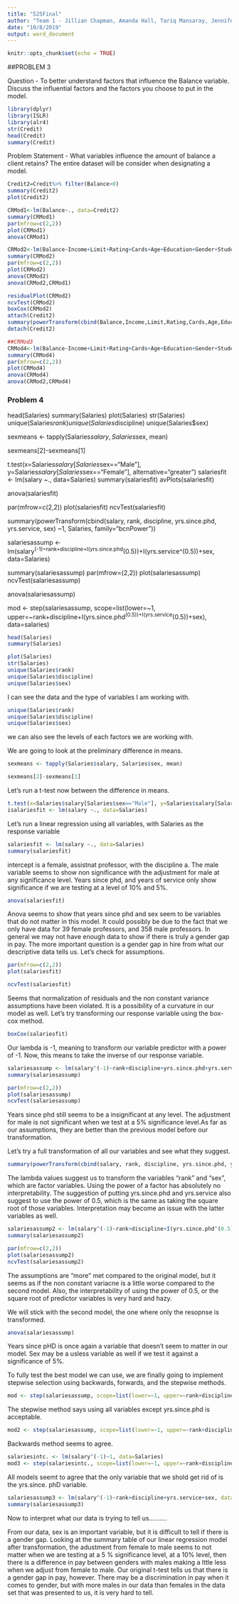 ```yaml
---
title: "525Final"
author: "Team 1 - Jillian Chapman, Amanda Hall, Tariq Mansaray, Jennifer Snyder, David Tannerr"
date: "10/8/2019"
output: word_document
---
```


```r
knitr::opts_chunk$set(echo = TRUE)
```





##PROBLEM 3

Question - To better understand factors that influence the Balance variable.  Discuss the influential factors and the factors you choose to put in the model.

```r
library(dplyr)
library(ISLR)
library(alr4)
str(Credit)
head(Credit)
summary(Credit)
```

Problem Statement - What variables influence the amount of balance a client retains? The entire dataset will be consider when designating a model.

```r
Credit2=Credit%>% filter(Balance>0)
summary(Credit2)
plot(Credit2)
```

```r
CRMod1<-lm(Balance~., data=Credit2)
summary(CRMod1)
par(mfrow=c(2,2))
plot(CRMod1)
anova(CRMod1)
```
```r
CRMod2<-lm(Balance~Income+Limit+Rating+Cards+Age+Education+Gender+Student, data=Credit2)
summary(CRMod2)
par(mfrow=c(2,2))
plot(CRMod2)
anova(CRMod2)
anova(CRMod2,CRMod1)
```

```r
residualPlot(CRMod2)
ncvTest(CRMod2)
boxCox(CRMod2)
attach(Credit2)
summary(powerTransform(cbind(Balance,Income,Limit,Rating,Cards,Age,Education,Gender,Student)))
detach(Credit2)
```

```r
##CRMod3
CRMod4<-lm(Balance~Income+Limit+Rating+Cards+Age+Education+Gender+Student+Income*Limit+Rating*Limit, data=Credit2)
summary(CRMod4)
par(mfrow=c(2,2))
plot(CRMod4)
anova(CRMod4)
anova(CRMod2,CRMod4)
```


### Problem 4


head(Salaries)
summary(Salaries)
plot(Salaries)
str(Salaries)
unique(Salaries$rank)
unique(Salaries$discipline)
unique(Salaries$sex)

sexmeans <- tapply(Salaries$salary, Salaries$sex, mean)

sexmeans[2]-sexmeans[1]

t.test(x=Salaries$salary[Salaries$sex=="Male"], y=Salaries$salary[Salaries$sex=="Female"], alternative="greater")
salariesfit <- lm(salary ~., data=Salaries)
summary(salariesfit)
avPlots(salariesfit)

anova(salariesfit)

par(mfrow=c(2,2))
plot(salariesfit)
ncvTest(salariesfit)

summary(powerTransform(cbind(salary, rank, discipline, yrs.since.phd, yrs.service, sex) ~1, Salaries, family="bcnPower"))


salariesassump <- lm(salary^(-1)~rank+discipline+I(yrs.since.phd^(0.5))+I(yrs.service^(0.5))+sex, data=Salaries)

summary(salariesassump)
par(mfrow=(2,2))
plot(salariesassump)
ncvTest(salariesassump)

anova(salariesassump)


mod <- step(salariesassump, scope=list(lower=~1, upper=~rank+discipline+I(yrs.since.phd^(0.5))+I(yrs.service^(0.5))+sex), data=salaries)



```r
head(Salaries)
summary(Salaries)
```
```r
plot(Salaries)
str(Salaries)
unique(Salaries$rank)
unique(Salaries$discipline)
unique(Salaries$sex)
```
I can see the data and the type of variables I am working with. 
```r
unique(Salaries$rank)
unique(Salaries$discipline)
unique(Salaries$sex)
```

we can also see the levels of each factors we are working with. 

We are going to look at the preliminary difference in means.
```r
sexmeans <- tapply(Salaries$salary, Salaries$sex, mean)

sexmeans[2]-sexmeans[1]
```

Let's run a t-test now between the difference in means.

```r
t.test(x=Salaries$salary[Salaries$sex=="Male"], y=Salaries$salary[Salaries$sex=="Female"], alternative="greater")
isalariesfit <- lm(salary ~., data=Salaries)
```
Let's run a linear regression using all variables, with Salaries as the response variable

```r
salariesfit <- lm(salary ~., data=Salaries)
summary(salariesfit)
```
intercept is a female, assistnat professor, with the discipline a.  The male variable seems to show non significance with the adjustment for male at any significance level. Years since phd, and years of service only show significance if we are testing at a level of 10% and 5%.

```r
anova(salariesfit)
```
Anova seems to show that years since phd and sex seem to be variables that do not matter in this model. It could possibly be due to the fact that we only have data for 39 female professors, and 358 male professors. In general we may not have enough data to show if there is truly a gender gap in pay. The more important question is a gender gap in hire from what our descriptive data tells us. Let's check for assumptions.

```r
par(mfrow=c(2,2))
plot(salariesfit)
```
```r
ncvTest(salariesfit)
```

Seems that normalization of residuals and the non constant variance assumptions have been violated. It is a possibility of a curvature in our model as well. Let's try transforming our response variable using the box-cox method.

```r
boxCox(salariesfit)
```

Our lambda is -1, meaning to transform our variable predictor with a power of -1. Now, this means to take the inverse of our response variable. 

```r
salariesassump <- lm(salary^(-1)~rank+discipline+yrs.since.phd+yrs.service+sex, data=Salaries)
summary(salariesassump)
```
```r
par(mfrow=c(2,2))
plot(salariesassump)
ncvTest(salariesassump)
```
Years since phd still seems to be a insignificant at any level. The adjustment for male is not significant when we test at a 5% significance level.As far as our assumptions, they are better than the previous model before our transformation. 

Let's try a full transformation of all our variables and see what they suggest. 

```r
summary(powerTransform(cbind(salary, rank, discipline, yrs.since.phd, yrs.service, sex) ~1, Salaries, family="bcnPower"))
```

The lambda values suggest us to transform the variables "rank" and "sex", which are factor variables. Using the power of a factor has absolutely no interpretability. The suggestion of putting yrs.since.phd and yrs.service also suggest to use the power of 0.5, which is the same as taking the square root of those variables. Interpretation may become an issue with the latter variables as well. 
```r
salariesassump2 <- lm(salary^(-1)~rank+discipline+I(yrs.since.phd^(0.5))+I(yrs.service^(0.5))+sex, data=Salaries)
summary(salariesassump2)

```
```r
par(mfrow=c(2,2))
plot(salariesassump2)
ncvTest(salariesassump2)
```

The assumptions are "more" met compared to the original model, but it seems as if the non constant variacne is a little worse compared to the second model. Also, the interpretability of using the power of 0.5, or the square root of predictor variables is very hard and hazy. 

We will stick with the second model, the one where only the resopnse is transformed.

```r
anova(salariesassump)
```

Years since pHD is once again a variable that doesn't seem to matter in our model. Sex may be a usless variable as well if we test it against a significance of 5%. 

To fully test the best model we can use, we are finally going to implement stepwise selection using backwards, forwards, and the stepwise methods.
```r
mod <- step(salariesassump, scope=list(lower=~1, upper=~rank+discipline+yrs.since.phd+yrs.service+sex), data=Salaries)
```
The stepwise method says using all variables except yrs.since.phd is acceptable. 
```r
mod2 <- step(salariesassump, scope=list(lower=~1, upper=~rank+discipline+yrs.since.phd+yrs.service+sex), direction="backward", data=Salaries)
```
Backwards method seems to agree. 
```r
salariesintc. <- lm(salary^(-1)~1, data=Salaries)
mod3 <- step(salariesintc., scope=list(lower=~1, upper=~rank+discipline+yrs.since.phd+yrs.service+sex), direction="forward", data=Salaries)

```
All models seemt to agree that the only variable that we shold get rid of is the yrs.since. phD variable.

```r
salariesassump3 <- lm(salary^(-1)~rank+discipline+yrs.service+sex, data=Salaries)
summary(salariesassump3)
```

Now to interpret what our data is trying to tell us..........


From our data, sex is an important variable, but it is difficult to tell if there is a gender gap. Looking at the summary table of our linear regression model after transformation, the adustment from female to male seems to not matter when we are testing at a 5 % significance level, at a 10% level, then there is a difference in pay between genders with males making a lttle less when we adjust from female to male. Our original t-test tells us that there is a gender gap in pay, however. There may be a discrimination in pay when it comes to gender, but with more males in our data than females in the data set that was presented to us, it is very hard to tell. 